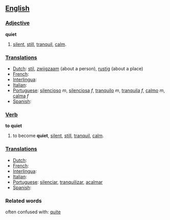 == [[English]] ==

=== [[Adjective]] ===

'''quiet'''

# [[silent]], [[still]], [[tranquil]], [[calm]].

=== [[Translations]] ===
*[[Dutch]]: [[stil]], [[zwijgzaam]] (about a person), [[rustig]] (about a place)
*[[French]]:
*[[Interlingua]]:
*[[Italian]]:
*[[Portuguese]]: [[silencioso]] ''m'', [[silenciosa]] ''f'', [[tranquilo]] ''m'', [[tranquila]] ''f'', [[calmo]] ''m'', [[calma]] ''f''
*[[Spanish]]:

=== [[Verb]] ===

'''to quiet'''

# to become '''quiet''', [[silent]], [[still]], [[tranquil]], [[calm]].

=== [[Translations]] ===
*[[Dutch]]:
*[[French]]:
*[[Interlingua]]:
*[[Italian]]:
*[[Portuguese]]: [[silenciar]], [[tranquilizar]], [[acalmar]]
*[[Spanish]]:

=== Related words ===

often confused with: [[quite]]